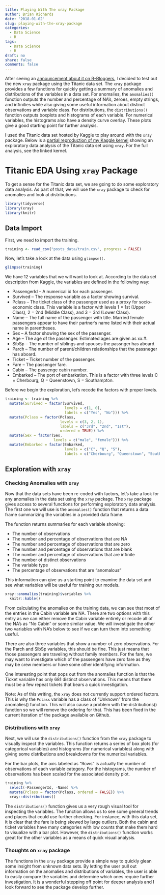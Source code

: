 ```yaml
---
title: Playing With The xray Package
author: Brian Richards
date: '2018-01-02'
slug: playing-with-the-xray-package
categories:
  - Data Science
  - R
tags:
  - Data Science
  - R
draft: no
share: false
comments: false
---
```


After seeing an [announcement about it on R-Bloggers](https://blog.datascienceheroes.com/x-ray-vision-on-your-datasets/), 
I decided to test out the new `xray` package using the Titanic data set. The 
`xray` package provides a few functions for quickly getting a summary of 
anomalies and distributions of the variables in a data set. For anomalies, the 
`anomalies()` function outputs the number and percentage of NA's, zeroes, empty 
strings, and infinities while also giving some useful information about 
distinct observations and variable class. For distributions, the 
`distributions()` function outputs boxplots and histograms of each variable. 
For numerical variables, the histograms also have a density curve overlay. 
These plots give a good starting point for further analysis.

I used the Titanic data set hosted by Kaggle to play around with the `xray` 
package. Below is a [partial reproduction of my Kaggle kernel](https://www.kaggle.com/bgrich/titanic-eda-using-xray-package) showing 
an exploratory data analysis of the Titanic data set using `xray`. For the full 
analysis, see the linked kernel.

# Titanic EDA Using `xray` Package

To get a sense for the Titanic data set, we are going to do some exploratory 
data analysis. As part of that, we will use the `xray` package to check 
for anomalies and look at distributions.

```r
library(tidyverse)
library(xray)
library(knitr)
```

## Data Import

First, we need to import the training.

```r
training <- read_csv("posts_data/train.csv", progress = FALSE)
```

Now, let's take a look at the data using `glimpse()`.

```r
glimpse(training)
```

We have 12 variables that we will want to look at. According to the data set 
description from Kaggle, the variables are defined in the following way: 

* PassengerId -- A numerical id for each passenger.
* Survived -- The response variable as a factor showing survival.
* Pclass -- The ticket class of the passenger used as a proxy for socio-economic 
class. This variable is a factor with levels 1 = 1st (Upper Class), 
2 = 2nd (Middle Class), and 3 = 3rd (Lower Class).
* Name -- The full name of the passenger with title. Married female passengers 
appear to have their partner's name listed with their actual name in 
parentheses.
* Sex -- A factor showing the sex of the passenger.
* Age -- The age of the passenger. Estimated ages are given as xx.#. 
* SibSp -- The number of siblings and spouses the passnger has aboard. 
* Parch -- The number of parent/children relationships that the passneger has 
aboard.
* Ticket -- Ticket number of the passenger.
* Fare -- The passenger fare. 
* Cabin -- The passenge cabin number. 
* Embarked -- The port of embarkation. This is a factor with three levels 
C = Cherbourg, Q = Queenstown, S = Southampton.

Before we begin the exploration, let's recode the factors with proper levels. 

```r
training <- training %>% 
  mutate(Survived = factor(Survived, 
                           levels = c(1, 0), 
                           labels = c("Yes", "No"))) %>% 
  mutate(Pclass = factor(Pclass, 
                         levels = c(3, 2, 1), 
                         labels = c("3rd", "2nd", "1st"), 
                         ordered = TRUE)) %>% 
  mutate(Sex = factor(Sex, 
                      levels = c("male", "female"))) %>% 
  mutate(Embarked = factor(Embarked, 
                           levels = c("C", "Q", "S"), 
                           labels = c("Cherbourg", "Queenstown", "Southampton")))
```

## Exploration with `xray`

### Checking Anomalies with `xray`

Now that the data sets have been re-coded with factors, let's take a look for 
any anomalies in the data set using the `xray` package. The `xray` package 
gives access to several functions for performing exploratory data analysis. 
The first one we will use is the `anomalies()` function that returns a data 
frame summarizing the variables in a provided data frame. 

The function returns summaries for each variable showing:

* The number of observations
* The number and percentage of observations that are NA
* The number and percentage of observations that are zero
* The number and percentage of observations that are blank
* The number and percentage of observations that are infinite
* The number of distinct observations
* The variable type 
* The percentage of observations that are "anomalous"

This information can give us a starting point to examine the data set and see 
what variables will be useful for training our models.

```r
xray::anomalies(training)$variables %>% 
  knitr::kable()
```

From calculating the anomalies on the training data, we can see that most of 
the entries in the Cabin variable are NA. There are two options with this 
entry as we can either remove the Cabin variable entirely or recode all of the 
NA's as "No Cabin" or some similar value. We will investigate the other two 
variables with NA's below to see if we can turn them into something useful.

There are also three variables that show a number of zero observations. For the 
Parch and SibSp variables, this should be fine. This just means that those 
passengers are traveling without family members. For the fare, we may want to 
investigate which of the passengers have zero fare as they may be crew members 
or have some other identifying information.

One interesting point that pops out from the anomalies function is that the 
Ticket variable has only 681 distinct observations. This means that there must 
be a few repeat tickets that bears a quick investigation.

Note: As of this writing, the `xray` does not currently support ordered factors. 
This is why the `Pclass` variable has a class of "Unknown" from the anomalies() 
function. This will also cause a problem with the distributions() function so 
we will remove the ordering for that. This has been fixed in the current 
iteration of the package available on Github.

### Distributions with `xray`

Next, we will use the `distributions()` function from the `xray` package to 
visually inspect the variables. This function returns a series of box plots 
(for categorical variables) and histograms (for numerical variables) along 
with giving some distributions and breakdowns for the numerical variables. 

For the bar plots, the axis labeled as "Rows" is actually the number of 
observations of each variable category. For the histograms, the number of 
observations has been scaled for the associated density plot.

```r
training %>% 
  select(-PassengerId, -Name) %>% 
  mutate(Pclass = factor(Pclass, ordered = FALSE)) %>% 
  xray::distributions()
```

The `distributions()` function gives us a very rough visual tool for inspecting 
the variables. The function allows us to see some general trends and places 
that could use further checking. For instance, with this data set, it is clear 
that the fare is being skewed by large outliers. Both the cabin and ticket 
variables have many categories with low counts that make them hard to visualize 
with a bar plot. However, the `distributions()` function works great for the 
other variables as a means of quick visual analysis.

### Thoughts on `xray` package

The functions in the `xray` package provide a simple way to quickly glean some 
insight from unknown data sets. By letting the user pull out information on the 
anomalies and distributions of variables, the user is able to easily compare 
the variables and determine which ones require further investigation. It is a 
wonderful stepping off point for deeper analysis and I look forward to see the 
package develop further.
